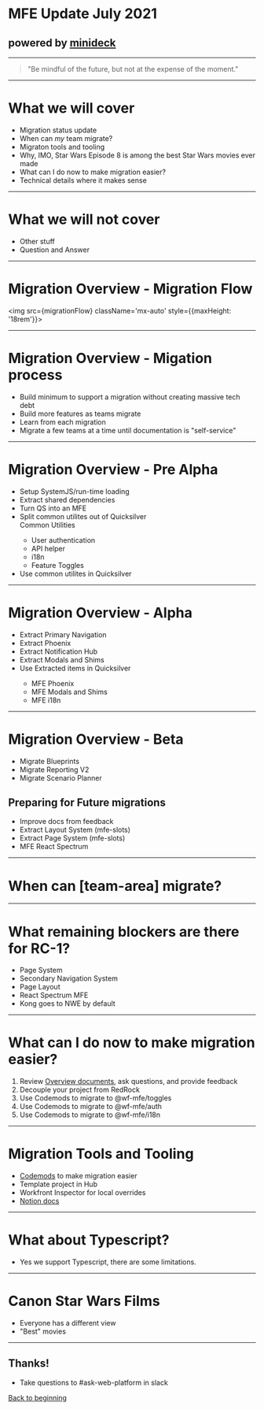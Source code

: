 # MFE Update July 2021

## powered by [minideck](https://github.com/filoxo/minideck)

---

> "Be mindful of the future, but not at the expense of the moment."

---

# What we will cover
- <Appear>Migration status update</Appear>
- <Appear>When can _my_ team migrate?</Appear>
- <Appear>Migraton tools and tooling</Appear>
- <Appear>Why, IMO, Star Wars Episode 8 is among the best Star Wars movies ever made</Appear>
- <Appear>What can I do now to make migration easier?</Appear>
- <Appear>Technical details where it makes sense</Appear>

---

# What we will not cover
- <Appear>Other stuff</Appear>
- <Appear>Question and Answer</Appear>

---

# Migration Overview - Migration Flow
<img src={migrationFlow} className='mx-auto' style={{maxHeight: '18rem'}}></img>

---

# Migration Overview - Migation process
- <Appear>Build minimum to support a migration without creating massive tech debt</Appear>
- <Appear>Build more features as teams migrate</Appear>
- <Appear>Learn from each migration</Appear>
- <Appear>Migrate a few teams at a time until documentation is "self-service"</Appear>

---

# Migration Overview - Pre Alpha
<StageImage src={PreAlphaImage} stage='pre-alpha' />

- <Appear>Setup SystemJS/run-time loading</Appear>
- <Appear>Extract shared dependencies</Appear>
- <Appear>Turn QS into an MFE</Appear>
- <Appear>
  Split common utilites out of Quicksilver
  <div
    className='rounded-lg p-1 px-4 border-2 text-white'
    style={{backgroundColor: '#82c91e', borderColor: '#2b8a3e'}}
  >
    Common Utilities
    <ul>
      <li>
        User authentication
      </li>
      <li>
        API helper
      </li>
      <li>
        i18n
      </li>
      <li>
        Feature Toggles
      </li>
    </ul>
  </div>
  </Appear>
- <Appear>Use common utilites in Quicksilver</Appear>

---


# Migration Overview - Alpha
<StageImage src={AlphaImage} stage='alpha' />

- <Appear>Extract Primary Navigation</Appear>
- <Appear>Extract Phoenix</Appear>
- <Appear>Extract Notification Hub</Appear>
- <Appear>Extract Modals and Shims</Appear>
- <Appear>
  Use Extracted items in Quicksilver
  <div
    className='rounded-lg p-1 px-4 border-2 text-white'
    style={{backgroundColor: '#82c91e', borderColor: '#2b8a3e'}}
  >
    <ul>
      <li>
        MFE Phoenix
      </li>
      <li>
        MFE Modals and Shims
      </li>
      <li>
        MFE i18n
      </li>
    </ul>
  </div>
</Appear>

---


# Migration Overview - Beta
<StageImage src={BetaImage} stage='beta' />

- <Appear><Done>Migrate Blueprints</Done></Appear>
- <Appear><InProgress>Migrate Reporting V2</InProgress></Appear>
- <Appear><InProgress>Migrate Scenario Planner</InProgress></Appear>

## Preparing for Future migrations
- <Appear><InProgress>Improve docs from feedback</InProgress></Appear>
- <Appear><InProgress>Extract Layout System (mfe-slots)</InProgress></Appear>
- <Appear><InProgress>Extract Page System (mfe-slots)</InProgress></Appear>
- <Appear><Early>MFE React Spectrum</Early></Appear>

---

# When can [team-area] migrate?

<MigrationRequirements />

---

# What remaining blockers are there for RC-1?
- Page System
- Secondary Navigation System
- Page Layout
- React Spectrum MFE
- Kong goes to NWE by default

---

# What can I do now to make migration easier?

1. <Appear>Review <a href='https://www.notion.so/workfront/Microfrontend-architecture-and-design-d95a8983e96e43fe99236ca81520791e'>Overview documents</a>, ask questions, and provide feedback</Appear>
1. <Appear>Decouple your project from RedRock</Appear>
1. <Appear>Use Codemods to migrate to <InlineCode>@wf-mfe/toggles</InlineCode></Appear>
1. <Appear>Use Codemods to migrate to <InlineCode>@wf-mfe/auth</InlineCode></Appear>
1. <Appear>Use Codemods to migrate to <InlineCode>@wf-mfe/i18n</InlineCode></Appear>

---

# Migration Tools and Tooling

- [Codemods](https://gitlab.workfront.tech/web-platform/codemods) to make migration easier
- Template project in Hub
- Workfront Inspector for local overrides
- [Notion docs](https://www.notion.so/workfront/Project-to-MFE-migration-Overview-d6a2420ae667419c9e3d81499c9736d8)

---

# What about Typescript?

- Yes we support Typescript, there are some limitations.

---

# Canon Star Wars Films

- <Appear>Everyone has a different view</Appear>
- <Appear>"Best" movies</Appear>

---

## Thanks! 

- Take questions to #ask-web-platform in slack

[Back to beginning](/0)